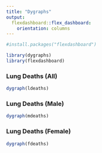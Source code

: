 ```yaml
---
title: "Dygraphs"
output: 
  flexdashboard::flex_dashboard:
    orientation: columns
---
```


```r
#install.packages("flexdashboard")

library(dygraphs)
library(flexdashboard)
```

### Lung Deaths (All)

```r
dygraph(ldeaths)
```

### Lung Deaths (Male)

```r
dygraph(mdeaths)
```

### Lung Deaths (Female)

```r
dygraph(fdeaths)
```
